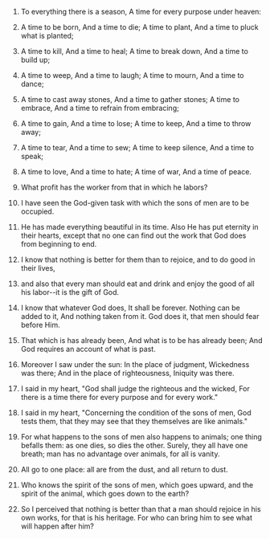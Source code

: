 
1. To everything there is a season, A time for every purpose under heaven:

2. A time to be born, And a time to die; A time to plant, And a time to pluck what is planted;

3. A time to kill, And a time to heal; A time to break down, And a time to build up;

4. A time to weep, And a time to laugh; A time to mourn, And a time to dance;

5. A time to cast away stones, And a time to gather stones; A time to embrace, And a time to refrain from embracing;

6. A time to gain, And a time to lose; A time to keep, And a time to throw away;

7. A time to tear, And a time to sew; A time to keep silence, And a time to speak;

8. A time to love, And a time to hate; A time of war, And a time of peace.

9. What profit has the worker from that in which he labors?

10. I have seen the God-given task with which the sons of men are to be occupied.

11. He has made everything beautiful in its time. Also He has put eternity in their hearts, except that no one can find out the work that God does from beginning to end.

12. I know that nothing is better for them than to rejoice, and to do good in their lives,

13. and also that every man should eat and drink and enjoy the good of all his labor--it is the gift of God.

14. I know that whatever God does, It shall be forever. Nothing can be added to it, And nothing taken from it. God does it, that men should fear before Him.

15. That which is has already been, And what is to be has already been; And God requires an account of what is past.

16. Moreover I saw under the sun: In the place of judgment, Wickedness was there; And in the place of righteousness, Iniquity was there.

17. I said in my heart, "God shall judge the righteous and the wicked, For there is a time there for every purpose and for every work."

18. I said in my heart, "Concerning the condition of the sons of men, God tests them, that they may see that they themselves are like animals."

19. For what happens to the sons of men also happens to animals; one thing befalls them: as one dies, so dies the other. Surely, they all have one breath; man has no advantage over animals, for all is vanity.

20. All go to one place: all are from the dust, and all return to dust.

21. Who knows the spirit of the sons of men, which goes upward, and the spirit of the animal, which goes down to the earth?

22. So I perceived that nothing is better than that a man should rejoice in his own works, for that is his heritage. For who can bring him to see what will happen after him?


